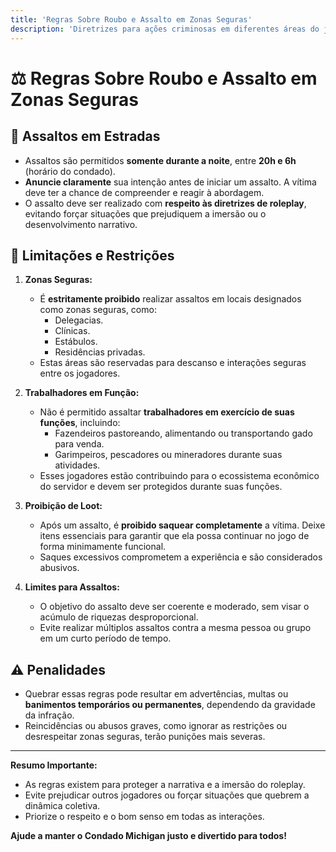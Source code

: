 ```yaml
---
title: 'Regras Sobre Roubo e Assalto em Zonas Seguras'
description: 'Diretrizes para ações criminosas em diferentes áreas do jogo'
---
```


# ⚖️ Regras Sobre Roubo e Assalto em Zonas Seguras

## 📜 Assaltos em Estradas
- Assaltos são permitidos **somente durante a noite**, entre **20h e 6h** (horário do condado).
- **Anuncie claramente** sua intenção antes de iniciar um assalto. A vítima deve ter a chance de compreender e reagir à abordagem.
- O assalto deve ser realizado com **respeito às diretrizes de roleplay**, evitando forçar situações que prejudiquem a imersão ou o desenvolvimento narrativo.

## 🚫 Limitações e Restrições
1. **Zonas Seguras:**
   - É **estritamente proibido** realizar assaltos em locais designados como zonas seguras, como:
     - Delegacias.
     - Clínicas.
     - Estábulos.
     - Residências privadas.
   - Estas áreas são reservadas para descanso e interações seguras entre os jogadores.

2. **Trabalhadores em Função:**
   - Não é permitido assaltar **trabalhadores em exercício de suas funções**, incluindo:
     - Fazendeiros pastoreando, alimentando ou transportando gado para venda.
     - Garimpeiros, pescadores ou mineradores durante suas atividades.
   - Esses jogadores estão contribuindo para o ecossistema econômico do servidor e devem ser protegidos durante suas funções.

3. **Proibição de Loot:**
   - Após um assalto, é **proibido saquear completamente** a vítima. Deixe itens essenciais para garantir que ela possa continuar no jogo de forma minimamente funcional.
   - Saques excessivos comprometem a experiência e são considerados abusivos.

4. **Limites para Assaltos:**
   - O objetivo do assalto deve ser coerente e moderado, sem visar o acúmulo de riquezas desproporcional.
   - Evite realizar múltiplos assaltos contra a mesma pessoa ou grupo em um curto período de tempo.

## ⚠️ Penalidades
- Quebrar essas regras pode resultar em advertências, multas ou **banimentos temporários ou permanentes**, dependendo da gravidade da infração.
- Reincidências ou abusos graves, como ignorar as restrições ou desrespeitar zonas seguras, terão punições mais severas.

---

**Resumo Importante:**
- As regras existem para proteger a narrativa e a imersão do roleplay.
- Evite prejudicar outros jogadores ou forçar situações que quebrem a dinâmica coletiva.
- Priorize o respeito e o bom senso em todas as interações.

**Ajude a manter o Condado Michigan justo e divertido para todos!**